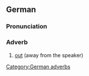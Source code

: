 ==German==
===Pronunciation===
{{IPA|[hɪˈnaus]}}
===Adverb===
#[[out]] (away from the speaker)

[[Category:German adverbs]]